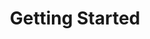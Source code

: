 ---
title: Getting Started
description: Installing and Configuring RelayKit UI
sidebarTitle: Getting Started
---